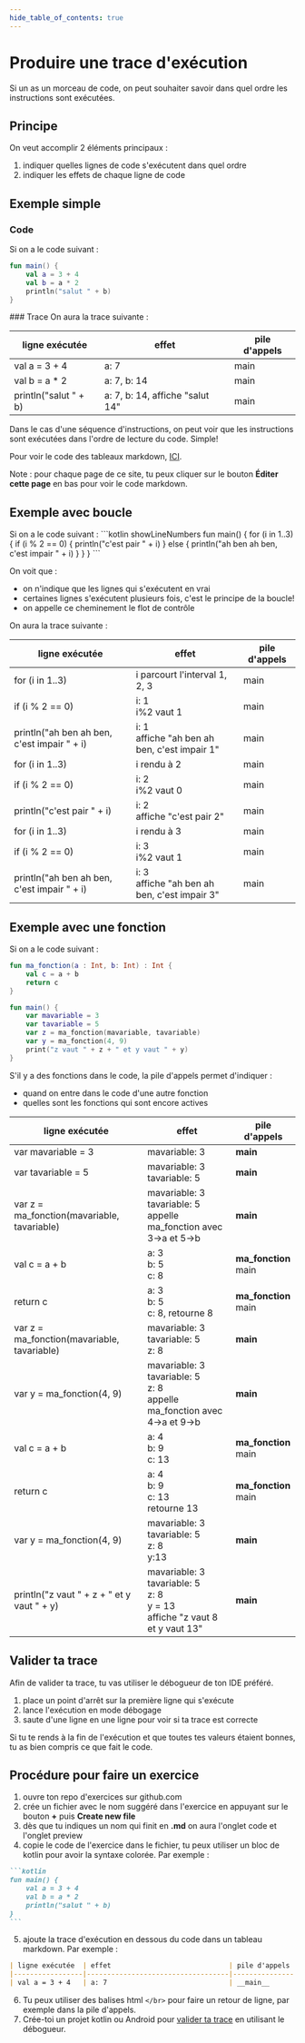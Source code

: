 ```yaml
---
hide_table_of_contents: true
---
```


# Produire une trace d'exécution

Si un as un morceau de code, on peut souhaiter savoir dans quel ordre les instructions sont exécutées.

## Principe

On veut accomplir 2 éléments principaux :
1. indiquer quelles lignes de code s'exécutent dans quel ordre
2. indiquer les effets de chaque ligne de code

## Exemple simple

<Row>

<Column>


### Code

Si on a le code suivant :
```kotlin  showLineNumbers
fun main() {
    val a = 3 + 4
    val b = a * 2
    println("salut " + b)
}
```

</Column>
<Column>
### Trace
On aura la trace suivante :

| ligne exécutée | effet                             | pile d'appels |
|-----------------|-----------------------------------|---|
| val a = 3 + 4       | a: 7                             | main          |
| val b = a * 2       | a: 7, b: 14                     | main          |
| println("salut " + b) | a: 7, b: 14, affiche "salut 14" | main          |


</Column>
</Row>

Dans le cas d'une séquence d'instructions, on peut voir que les instructions sont exécutées dans
l'ordre de lecture du code. Simple!

Pour voir le code des tableaux markdown, [ICI](https://github.com/departement-info-cem/4N6-Mobile/blob/main/web/docs/03-recettes/produire-une-trace.mdx?plain=1).

Note : pour chaque page de ce site, tu peux cliquer sur le bouton **Éditer cette page** en bas pour voir le code markdown.

## Exemple avec boucle
<Row>
<Column>
Si on a le code suivant :
```kotlin showLineNumbers
fun main() {
    for (i in 1..3){
        if (i % 2 == 0) {
            println("c'est pair " + i)
        }
        else {
            println("ah ben ah ben, c'est impair " + i)
        }
    }
}
```

On voit que :
- on n'indique que les lignes qui s'exécutent en vrai
- certaines lignes s'exécutent plusieurs fois, c'est le principe de la boucle!
- on appelle ce cheminement le flot de contrôle

</Column>
<Column>
On aura la trace suivante :

| ligne exécutée    | effet                            | pile d'appels   |
|-------------------|----------------------------------|-----------------|
| for (i in 1..3) | i parcourt l'interval 1, 2, 3 | main      |
| if (i % 2 == 0) | i: 1 <br /> i%2 vaut 1        | main      |
| println("ah ben ah ben, c'est impair " + i) | i: 1 <br /> affiche "ah ben ah ben, c'est impair 1" | main |
| for (i in 1..3) | i rendu à 2 | main      |
| if (i % 2 == 0) | i: 2  <br /> i%2 vaut 0        | main      |
| println("c'est pair " + i) | i: 2 <br /> affiche "c'est pair 2" | main |
| for (i in 1..3) | i rendu à 3 | main      |
| if (i % 2 == 0) | i: 3 <br /> i%2 vaut 1        | main      |
| println("ah ben ah ben, c'est impair " + i) | i: 3 <br /> affiche "ah ben ah ben, c'est impair 3" | main |

</Column>
</Row>



## Exemple avec une fonction

<Row>
<Column>

Si on a le code suivant :
```kotlin showLineNumbers
fun ma_fonction(a : Int, b: Int) : Int {
    val c = a + b
    return c
}

fun main() {
    var mavariable = 3
    var tavariable = 5
    var z = ma_fonction(mavariable, tavariable)
    var y = ma_fonction(4, 9)
    print("z vaut " + z + " et y vaut " + y)
}
```

S'il y a des fonctions dans le code, la pile d'appels permet d'indiquer :
- quand on entre dans le code d'une autre fonction
- quelles sont les fonctions qui sont encore actives

</Column>
<Column>



| ligne exécutée           | effet                                                      | pile d'appels |
|--------------------------|------------------------------------------------------------|---------------|
| var mavariable = 3                    | mavariable: 3                                                    | __main__      |
| var tavariable = 5                    | mavariable: 3 <br /> tavariable: 5                                               | __main__      |
| var z = ma_fonction(mavariable, tavariable) | mavariable: 3 <br /> tavariable: 5 <br /> appelle ma_fonction avec 3→a et 5→b       | __main__      |
| val c = a + b                | a: 3 <br /> b: 5 <br /> c: 8                                        | __ma_fonction__ <br /> main |
| return c                 | a: 3 <br /> b: 5 <br /> c: 8, retourne 8                     | __ma_fonction__ <br /> main |
| var z = ma_fonction(mavariable, tavariable) | mavariable: 3 <br /> tavariable: 5 <br /> z: 8       | __main__      |
| var y = ma_fonction(4, 9) | mavariable: 3 <br /> tavariable: 5 <br /> z: 8 <br />appelle ma_fonction avec 4→a et 9→b | __main__      |
| val c = a + b                | a: 4 <br /> b: 9 <br /> c: 13                                       | __ma_fonction__ <br /> main |
| return c                 | a: 4 <br /> b: 9 <br /> c: 13 <br /> retourne 13                | __ma_fonction__ <br /> main |
| var y = ma_fonction(4, 9) | mavariable: 3 <br /> tavariable: 5 <br /> z: 8 <br />y:13 | __main__      |
| println("z vaut " + z + " et y vaut " + y) | mavariable: 3 <br /> tavariable: 5 <br /> z: 8 <br /> y = 13 <br /> affiche "z vaut 8 et y vaut 13" | __main__     |

</Column>
</Row>


## Valider ta trace

Afin de valider ta trace, tu vas utiliser le débogueur de ton IDE préféré.
1. place un point d'arrêt sur la première ligne qui s'exécute
2. lance l'exécution en mode débogage
3. saute d'une ligne en une ligne pour voir si ta trace est correcte

Si tu te rends à la fin de l'exécution et que toutes tes valeurs étaient bonnes, tu as bien compris ce que fait le code.

## Procédure pour faire un exercice

1. ouvre ton repo d'exercices sur github.com
2. crée un fichier avec le nom suggéré dans l'exercice en appuyant sur le bouton **+** puis **Create new file**
3. dès que tu indiques un nom qui finit en **.md** on aura l'onglet code et l'onglet preview
4. copie le code de l'exercice dans le fichier, tu peux utiliser un bloc de kotlin pour avoir la syntaxe colorée. Par exemple :
````markdown
```kotlin
fun main() {
    val a = 3 + 4
    val b = a * 2
    println("salut " + b)
}
```
````

5. ajoute la trace d'exécution en dessous du code dans un tableau markdown. Par exemple :
````markdown
| ligne exécutée  | effet                             | pile d'appels |
|-----------------|-----------------------------------|---------------|
| val a = 3 + 4   | a: 7                              | __main__      |
````
6. Tu peux utiliser des balises html `</br>` pour faire un retour de ligne, par exemple dans la pile d'appels.
7. Crée-toi un projet kotlin ou Android pour [valider ta trace](#valider-ta-trace) en utilisant le débogueur.

